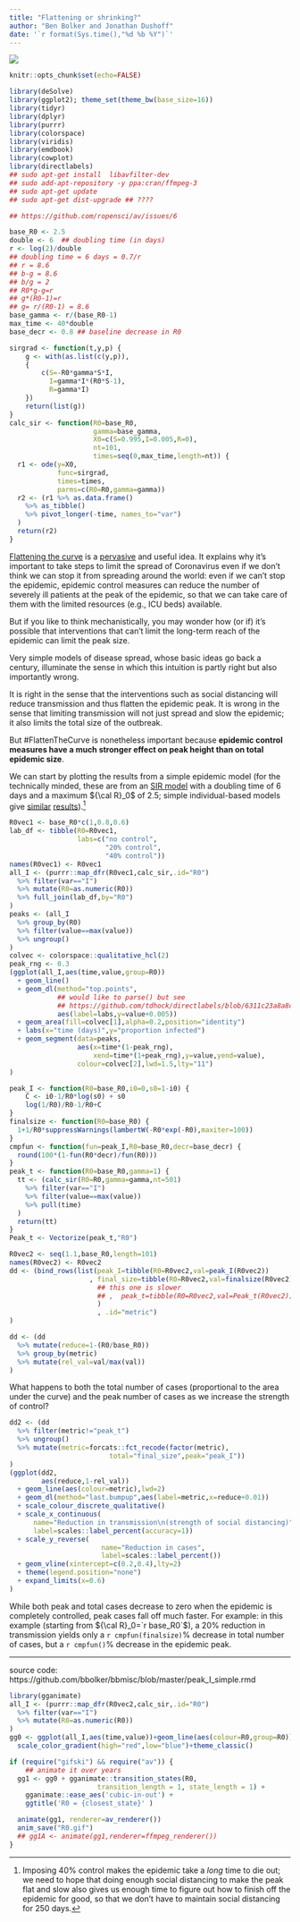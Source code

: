 ```yaml
---
title: "Flattening or shrinking?"
author: "Ben Bolker and Jonathan Dushoff"
date: '`r format(Sys.time(),"%d %b %Y")`'
---
```


![](cc.png)

```r
knitr::opts_chunk$set(echo=FALSE)
```

```r
library(deSolve)
library(ggplot2); theme_set(theme_bw(base_size=16))
library(tidyr)
library(dplyr)
library(purrr)
library(colorspace)
library(viridis)
library(emdbook)
library(cowplot)
library(directlabels)
## sudo apt-get install  libavfilter-dev
## sudo add-apt-repository -y ppa:cran/ffmpeg-3
## sudo apt-get update
## sudo apt-get dist-upgrade ## ????

## https://github.com/ropensci/av/issues/6
```

```r
base_R0 <- 2.5
double <- 6  ## doubling time (in days)
r <- log(2)/double
## doubling time = 6 days = 0.7/r
## r = 8.6
## b-g = 8.6
## b/g = 2
## R0*g-g=r
## g*(R0-1)=r
## g= r/(R0-1) = 8.6
base_gamma <- r/(base_R0-1)
max_time <- 40*double
base_decr <- 0.8 ## baseline decrease in R0
```

```r
sirgrad <- function(t,y,p) {
    g <- with(as.list(c(y,p)),
    {
        c(S=-R0*gamma*S*I,
          I=gamma*I*(R0*S-1),
          R=gamma*I)
    })
    return(list(g))
}
calc_sir <- function(R0=base_R0,
                     gamma=base_gamma,
                     X0=c(S=0.995,I=0.005,R=0),
                     nt=101,
                     times=seq(0,max_time,length=nt)) {
  r1 <- ode(y=X0,
            func=sirgrad,
            times=times,
            parms=c(R0=R0,gamma=gamma))
  r2 <- (r1 %>% as.data.frame()
    %>% as_tibble()
    %>% pivot_longer(-time, names_to="var")
  )
  return(r2)
}
```
\newcommand{\rzero}{{\cal R}_0}
\newcommand{\rone}{{\cal R}_0}

\usepackage{amsmath}

[Flattening the curve](https://ourworldindata.org/coronavirus#flattening-the-curve) is a [pervasive](https://twitter.com/hashtag/FlattenTheCurve) and useful idea. 
It explains why it's important to take steps to limit the spread of Coronavirus even if we don't think we can stop it from spreading around the world:
even if we can't stop the epidemic, epidemic control measures can reduce the number of severely ill patients at the peak of the epidemic, so that we can take care of them with the limited resources (e.g., ICU beds) available.

But if you like to think mechanistically, you may wonder how (or if) it's possible that interventions that can't limit the long-term reach of the epidemic can limit the peak size.

Very simple models of disease spread, whose basic ideas go back a century, illuminate the sense in which this intuition is partly right but also importantly wrong.

It is right in the sense that the interventions such as social distancing will reduce transmission and thus flatten the epidemic peak. It is wrong in the sense that limiting transmission will not just spread and slow the epidemic; it also limits the total size of the outbreak.

But #FlattenTheCurve is nonetheless important because **epidemic control measures have a much stronger effect on peak height than on total epidemic size**.

We can start by plotting the results from a simple epidemic model (for the technically minded, these are from an [SIR model](https://en.wikipedia.org/wiki/Compartmental_models_in_epidemiology#The_SIR_model) with a doubling time of 6 days and a maximum $\rzero$ of 2.5; simple individual-based models give [similar](http://smaldino.com/wp/covid-19-modeling-the-flattening-of-the-curve/) [results](https://dsparks.wordpress.com/2020/03/12/flattening-the-curve/)).^[Imposing 40% control makes the epidemic take a *long* time to die out; we need to hope that doing enough social distancing to make the peak flat and slow also gives us enough time to figure out how to finish off the epidemic for good, so that we don't have to maintain social distancing for 250 days.]

```r
R0vec1 <- base_R0*c(1,0.8,0.6)
lab_df <- tibble(R0=R0vec1,
                 labs=c("no control",
                        "20% control",
                        "40% control"))
names(R0vec1) <- R0vec1
all_I <- (purrr::map_dfr(R0vec1,calc_sir,.id="R0")
  %>% filter(var=="I")
  %>% mutate(R0=as.numeric(R0))
  %>% full_join(lab_df,by="R0")
)
peaks <- (all_I
  %>% group_by(R0)
  %>% filter(value==max(value))
  %>% ungroup()
)
colvec <- colorspace::qualitative_hcl(2)
peak_rng <- 0.3
(ggplot(all_I,aes(time,value,group=R0))
  + geom_line()
  + geom_dl(method="top.points",
            ## would like to parse() but see
            ## https://github.com/tdhock/directlabels/blob/6311c23a8a8c3ea1cd6549131407449356a072c7/R/ggplot2.R#L43-L45
            aes(label=labs,y=value+0.005))
  + geom_area(fill=colvec[1],alpha=0.2,position="identity")
  + labs(x="time (days)",y="proportion infected")
  + geom_segment(data=peaks,
                 aes(x=time*(1-peak_rng),
                     xend=time*(1+peak_rng),y=value,yend=value),
                 colour=colvec[2],lwd=1.5,lty="11")
)
```

```r
peak_I <- function(R0=base_R0,i0=0,s0=1-i0) {
    C <- i0-1/R0*log(s0) + s0
    log(1/R0)/R0-1/R0+C
}
finalsize <- function(R0=base_R0) {
  1+1/R0*suppressWarnings(lambertW(-R0*exp(-R0),maxiter=100))
}
cmpfun <- function(fun=peak_I,R0=base_R0,decr=base_decr) {
  round(100*(1-fun(R0*decr)/fun(R0)))
}
peak_t <- function(R0=base_R0,gamma=1) {
  tt <- (calc_sir(R0=R0,gamma=gamma,nt=501)
    %>% filter(var=="I")
    %>% filter(value==max(value))
    %>% pull(time)
  )
  return(tt)
}
Peak_t <- Vectorize(peak_t,"R0")
```

```r
R0vec2 <- seq(1.1,base_R0,length=101)
names(R0vec2) <- R0vec2
dd <- (bind_rows(list(peak_I=tibble(R0=R0vec2,val=peak_I(R0vec2))
                    , final_size=tibble(R0=R0vec2,val=finalsize(R0vec2))
                      ## this one is slower
                      ## ,  peak_t=tibble(R0=R0vec2,val=Peak_t(R0vec2)))
                      )
                      , .id="metric")
)
```

```r
dd <- (dd
  %>% mutate(reduce=1-(R0/base_R0))
  %>% group_by(metric)
  %>% mutate(rel_val=val/max(val))
)
```

What happens to both the total number of cases (proportional to the area under the curve) and the peak number of cases as we increase the strength of control?

```r
dd2 <- (dd
  %>% filter(metric!="peak_t")
  %>% ungroup()
  %>% mutate(metric=forcats::fct_recode(factor(metric),
                         total="final_size",peak="peak_I"))
)
(ggplot(dd2,
        aes(reduce,1-rel_val))
  + geom_line(aes(colour=metric),lwd=2)
  + geom_dl(method="last.bumpup",aes(label=metric,x=reduce+0.01))
  + scale_colour_discrete_qualitative()
  + scale_x_continuous(
      name="Reduction in transmission\n(strength of social distancing)",
      label=scales::label_percent(accuracy=1))
  + scale_y_reverse(
                       name="Reduction in cases",
                       label=scales::label_percent())
  + geom_vline(xintercept=c(0.2,0.4),lty=2)
  + theme(legend.position="none")
  + expand_limits(x=0.6)
)
```

While both peak and total cases decrease to zero when the epidemic is completely controlled, peak cases fall off much faster.
For example: in this example (starting from $\rzero=`r base_R0`$), a 20% reduction in transmission yields only a `r cmpfun(finalsize)`% decrease in total number of cases, but a `r cmpfun()`% decrease in the epidemic peak.

---

source code: https://github.com/bbolker/bbmisc/blob/master/peak_I_simple.rmd

<!--
- Mention [Smaldino](http://smaldino.com/wp/covid-19-modeling-the-flattening-of-the-curve/), [dsparks](https://dsparks.wordpress.com/2020/03/12/flattening-the-curve/) models? 

-->
<!-- Not finished:

- opposite direction (increasing control/decreasing $\rzero$)
- include $\rzero=2$ curve as fixed reference
- fill with 'final' colour from previous
- reference line 

-->

```r
library(gganimate)
all_I <- (purrr::map_dfr(R0vec2,calc_sir,.id="R0")
  %>% filter(var=="I")
  %>% mutate(R0=as.numeric(R0))
)
gg0 <- ggplot(all_I,aes(time,value))+geom_line(aes(colour=R0,group=R0)) +
  scale_color_gradient(high="red",low="blue")+theme_classic() 
```

```r
if (require("gifski") && require("av")) {
    ## animate it over years
  gg1 <- gg0 + gganimate::transition_states(R0,
                      transition_length = 1, state_length = 1) +
    gganimate::ease_aes('cubic-in-out') +
    ggtitle('R0 = {closest_state}' )

  animate(gg1, renderer=av_renderer())
  anim_save("R0.gif")
  ## gg1A <- animate(gg1,renderer=ffmpeg_renderer())
}
```

<!-- ## random peak thoughts

From @joschabach "deadly delusion" post on Medium.

Suppose 

- the US limit is 170K critically ill patients
- 6% of cases are critically ill
- US has 3e8 people
- so we need to stay below 1.7e5*/0.06/3e8 ~ 1% of the population ill

```r
uniroot(function(x) peak_I(x)-0.01,interval=c(1,2))
```

- peak = (R0-1)*0.15
- peak ICU: 3e8*0.06*peak
- 10% reduction in R0 = reduction of 0.2*0.15*3e7*0.06

-->
